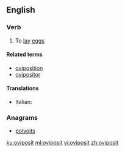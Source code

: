 ==English==

===Verb===
{{en-verb}}

# {{lb|en|intransitive}} To [[lay]] [[eggs]]

====Related terms====
* [[oviposition]]
* [[ovipositor]]

====Translations====
{{trans-top|oviposit}}
* Italian: {{t|it|ovideporre}}
{{trans-mid}}
{{trans-bottom}}

===Anagrams===
* [[poivoits#English|poivoits]]

[[ku:oviposit]]
[[ml:oviposit]]
[[vi:oviposit]]
[[zh:oviposit]]